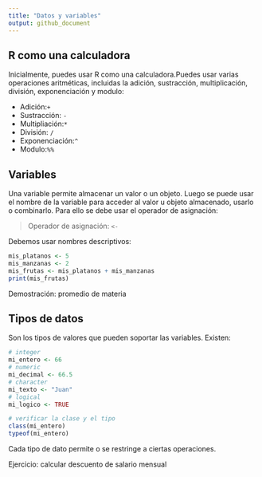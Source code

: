 ```yaml
---
title: "Datos y variables"
output: github_document
---
```


## R como una calculadora

Inicialmente, puedes usar R como una calculadora.Puedes usar varias operaciones aritméticas, incluidas la adición, sustracción, multiplicación, división, exponenciación y modulo:

-   Adición:`+`
-   Sustracción: `-`
-   Multipliación:`*`
-   División: `/`
-   Exponenciación:`^`
-   Modulo:`%%`

## Variables

Una variable permite almacenar un valor o un objeto. Luego se puede usar el nombre de la variable para acceder al valor u objeto almacenado, usarlo o combinarlo. Para ello se debe usar el operador de asignación:

> Operador de asignación: `<-`

Debemos usar nombres descriptivos:

```r
mis_platanos <- 5
mis_manzanas <- 2
mis_frutas <- mis_platanos + mis_manzanas
print(mis_frutas)
```

Demostración: promedio de materia

## Tipos de datos

Son los tipos de valores que pueden soportar las variables. Existen:

```r
# integer
mi_entero <- 66
# numeric
mi_decimal <- 66.5
# character
mi_texto <- "Juan"
# logical
mi_logico <- TRUE

# verificar la clase y el tipo
class(mi_entero)
typeof(mi_entero)
```

Cada tipo de dato permite o se restringe a ciertas operaciones.

Ejercicio: calcular descuento de salario mensual
